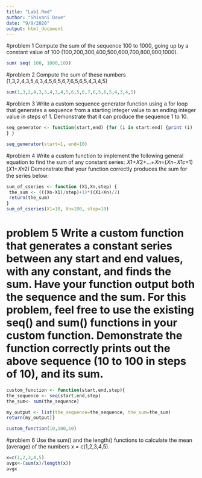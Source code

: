 ```yaml
---
title: "Lab1.Rmd"
author: "Shivani Dave"
date: "9/9/2020"
output: html_document
---
```

#problem 1 Compute the sum of the sequence 100 to 1000, going up by a constant value of 100 (100,200,300,400,500,600,700,800,900,1000).
```r
sum( seq( 100, 1000,10))
```



#problem 2 Compute the sum of these numbers (1,3,2,4,3,5,4,3,4,5,6,5,6,7,6,5,6,5,4,3,4,5)
```r
sum(1,3,2,4,3,5,4,3,4,5,6,5,6,7,6,5,6,5,4,3,4,5)
```

#problem 3 Write a custom sequence generator function using a for loop that generates a sequence from a starting integer value to an ending integer value in steps of 1. Demonstrate that it can produce the sequence 1 to 10.


```r
seq_generator <- function(start,end) {for (i in start:end) {print (i) 
} }

seq_generator(start=1, end=10)


```

#problem 4 Write a custom function to implement the following general equation to find the sum of any constant series: 𝑋1+𝑋2+…+𝑋𝑛=(𝑋𝑛−𝑋1𝑐+1)(𝑋1+𝑋𝑛2) Demonstrate that your function correctly produces the sum for the series below:
```r
sum_of_cseries <- function (X1,Xn,step) {
 the_sum <- (((Xn-X1)/step)+1)*((X1+Xn)/2)
 return(the_sum)
}
sum_of_cseries(X1=10, Xn=100, step=10)
``` 
# problem 5  Write a custom function that generates a constant series between any start and end values, with any constant, and finds the sum. Have your function output both the sequence and the sum. For this problem, feel free to use the existing seq() and sum() functions in your custom function. Demonstrate the function correctly prints out the above sequence (10 to 100 in steps of 10), and its sum.

```r
custom_function <- function(start,end,step){
the_sequence <- seq(start,end,step)
the_sum<- sum(the_sequence)

my_output <- list(the_sequence=the_sequence, the_sum=the_sum)
return(my_output)}

custom_function(10,100,10)

```

#problem 6 Use the sum() and the length() functions to calculate the mean (average) of the numbers x = c(1,2,3,4,5).
```r
x=c(1,2,3,4,5)
avgx<-(sum(x)/length(x))
avgx
```






